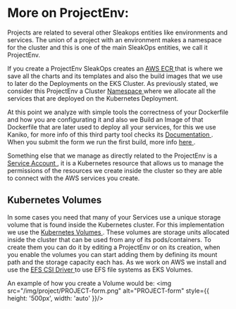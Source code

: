 
# More on ProjectEnv:

Projects are related to several other Sleakops entities like environments and services. The union of a project with an environment makes a namespace for the cluster and this is one of the main SleakOps entities, we call it ProjectEnv. 

If you create a ProjectEnv SleakOps creates an [AWS ECR <FiExternalLink/>](https://aws.amazon.com/ecr/) that is where we save all the charts and its templates and also the build images that we use to later do the Deployments on the EKS Cluster. As previously stated, we consider this ProjectEnv a Cluster [Namespace <FiExternalLink/>](https://kubernetes.io/docs/concepts/overview/working-with-objects/namespaces/) where we allocate all the services that are deployed on the Kubernetes Deployment.

At this point we analyze with simple tools the correctness of your Dockerfile and how you are configurating it and also we Build an Image of that Dockerfile that are later used to deploy all your services, for this we use Kaniko, for more info of this third party tool checks its [Documentation <FiExternalLink/>](https://github.com/GoogleContainerTools/kaniko). When you submit the form we run the first build, more info [here ](project/build/initial-build.mdx).

Something else that we manage as directly related to the ProjectEnv is a [Service Account <FiExternalLink/>](https://aws.amazon.com/ecr/), it is a Kubernetes resource that allows us to manage the permissions of the resources we create inside the cluster so they are able to connect with the AWS services you create.

## Kubernetes Volumes

In some cases you need that many of your Services use a unique storage volume that is found inside the Kubernetes cluster. For this implementation we use the [Kubernetes Volumes <FiExternalLink/>](https://kubernetes.io/docs/concepts/storage/volumes/). These volumes are storage units allocated inside the cluster that can be used from any of its pods/containers. To create them you can do it by editing a ProjectEnv or on its creation, when you enable the volumes you can start adding them by defining its mount path and the storage capacity each has. 
As we work on AWS we install and use the [EFS CSI Driver <FiExternalLink/>](https://docs.aws.amazon.com/eks/latest/userguide/efs-csi.html) to use EFS file systems as EKS Volumes.

An example of how you create a Volume would be:
<Zoom overlayBgColorEnd="rgba(255, 255, 255, 0.8)">
  <img src="/img/project/PROJECT-form.png" alt="PROJECT-form" style={{ height: '500px', width: 'auto' }}/>
</Zoom>
